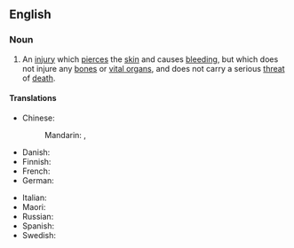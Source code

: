 ==English==

===Noun===
{{en-noun}}
# An [[injury]] which [[pierce]]s the [[skin]] and causes [[bleed]]ing, but which does not injure any [[bone]]s or [[vital organ]]s, and does not carry a serious [[threat]] of [[death]].

====Translations====
{{trans-top|injury which pierces the skin, but which does not injure any bones or vital organs}}
* Chinese:
*: Mandarin: {{t+|cmn|輕傷}}, {{t+|cmn|轻伤|tr=qīngshāng}}
* Danish: {{t|da|kødsår|n}}
* Finnish: {{t|fi|lihashaava}}
* French: {{t-needed|fr}}
* German: {{t+|de|Fleischwunde|f}}
{{trans-mid}}
* Italian: {{t|it|ferita superficiale|f}}
* Maori: {{t|mi|kaiākiri}}
* Russian: {{t|ru|ране́ние мя́гких тка́ней|n}}
* Spanish: {{t-needed|es}}
* Swedish: {{t|sv|köttsår|n}}
{{trans-bottom}}